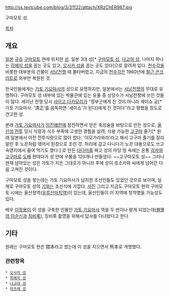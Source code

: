 http://ss.textcube.com/blog/3/31122/attach/XRzChER987.jpg

구마모토 성.

[[목차]]

== 개요 ==

[[일본]] [[규슈]] [[구마모토]] 현에 위치한 [[성]]. 일본 3대 성[* [[구마모토 성]], [[나고야 성]], 나머지 하나는 [[히메지 성]]을 꼽는 곳도 있고, [[오사카 성]]을 꼽는 곳도 있다]으로 알려져 있다. [[천수각]]을 비롯한 대부분의 건물이 [[서남전쟁]] 때 불타버렸고, 지금의 [[천수각]]은 1960년에 [[철근 콘크리트]]로 외부만 복원된 것.

한국인들에게는 [[가토 기요마사]]의 성으로 유명하지만, 일본에서는 [[서남전쟁]]의 무대로 유명하다. 구마모토 성 내부에 있는 박물관에 있는 유물 중 상당수가 서남전쟁에 쓰인 것들이 많다. 세이난 전쟁 당시 [[사이고 다카모리]]가 "정부군에게 진 것이 아니라 세이쇼 공[* 가토 기요마사. '清正'를 음독하면 '세이쇼'가 된다]에게 진 것이다"라고 평했을 정도로 견고한 성.

본래 [[가토 기요마사]]가 [[임진왜란]]에 참전하면서 얻은 축성술을 바탕으로 만든 성으로, [[울산성 전투]] 당시 식량과 식수 부족에 고생한 경험을 살려, 식용 가능한 [[고구마]] 줄기[* 원래 일본에서 야전 전투식량으로 많이 썼다. '이모가라와라'라고 해서 고구마 줄기를 잘라 말린 후 노끈처럼 엮어서 된장으로 조린 것. 허리에 감고 다니다가 노끈 대용으로도 쓰고 숙영지에서 끓여 먹기도 했다.] 로 만든 [[다다미]]를 짜고 성의 마당 땅 속에는 온통 [[감자]]와 [[고구마]]로 [[도배]] 한데다가 성 안에 우물을 120개나 만들었다. ~~고구마모토 성~~ 그러나 현재 남아있는 성은 가토가 지은 그대로가 아니라 후에 성이 호소카와 씨에게 넘어간 다음 고쳐진 것이다. 

구마모토 성을 쌓는데는 가토 기요마사가 납치한 조선인들도 있었던 것으로 보이며, 실제로 구마모토 성의 [[기와]]는 조선식에 가깝다. [http://postfiles4.naver.net/data5/2004/11/5/99/%B1%B8%B8%B6%B8%F0%C5%E4%BC%BA6-bifa.jpg?type=w3 사진] 그리고 지금도 구마모토 현의 구마모토 시에는 울산정역([[우루산마치역]])이 있는데, 울산인들이 이 지역에 정착했을 가능성도 있다.

배우 [[이정용]]이 이 성을 구축한 인물인 [[가토 기요마사]] 역을 두 번이나 맡게 되었는데([[불멸의 이순신]]과 [[징비록]]), 징비록 촬영을 위해서 답사를 다녀왔다고 한다.
== 기타 ==
원래는 구마모토 현은 隈本라고 썼는데 이 성을 지으면서 熊本로 개명했다. 

=== 관련항목 ===
 * [[오사카 성]]
 * [[히메지 성]]
 * [[나고야 성]]
 * [[마츠에 성]]
